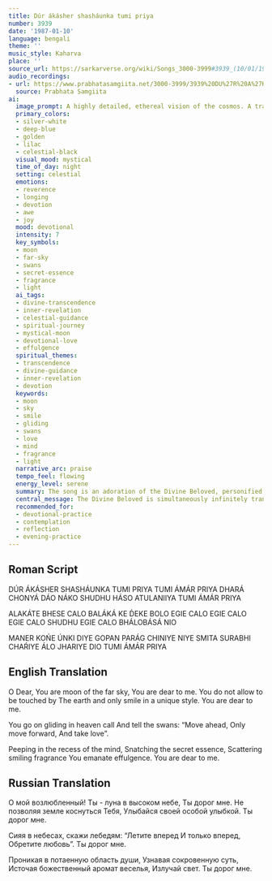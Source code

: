 ```yaml
---
title: Dúr ákásher shasháunka tumi priya
number: 3939
date: '1987-01-10'
language: bengali
theme: ''
music_style: Kaharva
place: ''
source_url: https://sarkarverse.org/wiki/Songs_3000-3999#3939_(10/01/1987)_K
audio_recordings:
- url: https://www.prabhatasamgiita.net/3000-3999/3939%20DU%27R%20A%27KA%27SHER%20SHASHA%27UNKA%20TUMI.mp3
  source: Prabhata Samgiita
ai:
  image_prompt: A highly detailed, ethereal vision of the cosmos. A transcendent, silver-white Moon (Shasháunka) hangs centrally in a deep-blue, star-filled night sky, radiating an aura of golden effulgence. Below the moon, elegant white swans (Baláká) fly dynamically along a subtle, upward current of light, symbolizing guidance and movement. The foreground should feature subtle, luminous vapors swirling like sacred fragrance, suggesting the 'secret essence' being revealed within the mind, embodying both divine distance and intimate presence.
  primary_colors:
  - silver-white
  - deep-blue
  - golden
  - lilac
  - celestial-black
  visual_mood: mystical
  time_of_day: night
  setting: celestial
  emotions:
  - reverence
  - longing
  - devotion
  - awe
  - joy
  mood: devotional
  intensity: 7
  key_symbols:
  - moon
  - far-sky
  - swans
  - secret-essence
  - fragrance
  - light
  ai_tags:
  - divine-transcendence
  - inner-revelation
  - celestial-guidance
  - spiritual-journey
  - mystical-moon
  - devotional-love
  - effulgence
  spiritual_themes:
  - transcendence
  - divine-guidance
  - inner-revelation
  - devotion
  keywords:
  - moon
  - sky
  - smile
  - gliding
  - swans
  - love
  - mind
  - fragrance
  - light
  narrative_arc: praise
  tempo_feel: flowing
  energy_level: serene
  summary: The song is an adoration of the Divine Beloved, personified as the transcendent Moon of the far sky, who remains untouchable by the earth yet constantly radiates a unique, guiding smile. The Beloved directs seekers (symbolized by the swans) to move forward in love and intimately penetrates the mind, revealing the 'secret essence' and showering the world with fragrant light and joy.
  central_message: The Divine Beloved is simultaneously infinitely transcendent and intimately present, offering constant guidance and revealing inner truth to those who advance with love.
  recommended_for:
  - devotional-practice
  - contemplation
  - reflection
  - evening-practice
---
```


## Roman Script

DÚR ÁKÁSHER SHASHÁUNKA TUMI PRIYA
TUMI ÁMÁR PRIYA
DHARÁ CHONYÁ DÁO NÁKO
SHUDHU HÁSO ATULANIIYA
TUMI ÁMÁR PRIYA

ALAKÁTE BHESE CALO
BALÁKÁ KE D́EKE BOLO
EGIE CALO EGIE CALO
EGIE CALO SHUDHU EGIE CALO
BHÁLOBÁSÁ NIO

MANER KOŃE ÚNKI DIYE
GOPAN PARÁG CHINIYE NIYE
SMITA SURABHI CHAŔIYE
ÁLO JHARIYE DIO
TUMI ÁMÁR PRIYA

## English Translation

O Dear, You are moon of the far sky,
You are dear to me.
You do not allow to be touched by
The earth and only smile in a unique style.
You are dear to me.

You go on gliding in heaven call
And tell the swans:
“Move ahead,
Only move forward,
And take love”.

Peeping in the recess of the mind,
Snatching the secret essence,
Scattering smiling fragrance
You emanate effulgence.
You are dear to me.

## Russian Translation

О мой возлюбленный!
Ты - луна в высоком небе,
Ты дорог мне.
Не позволяя земле коснуться Тебя,
Улыбайся своей особой улыбкой.
Ты дорог мне.

Сияя в небесах, cкажи лебедям:
“Летите вперед
И только вперед,
Обретите любовь”.
Ты дорог мне.

Проникая в потаенную область души,
Узнавая сокровенную суть,
Источая божественный аромат веселья,
Излучай свет.
Ты дорог мне.
